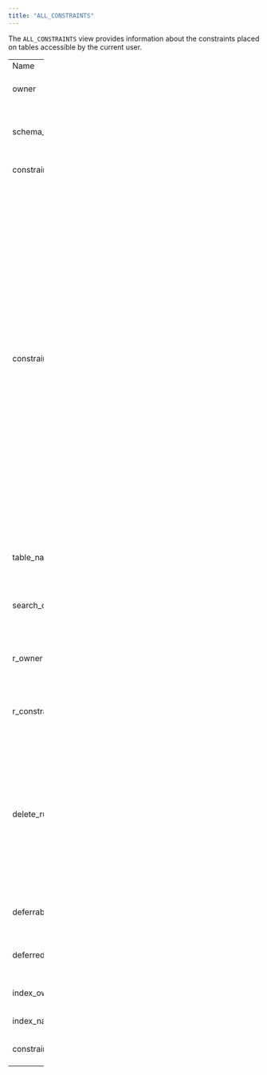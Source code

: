 ```yaml
---
title: "ALL_CONSTRAINTS"
---
```


<div id="all_constraints" class="registered_link"></div>

The `ALL_CONSTRAINTS` view provides information about the constraints placed on tables accessible by the current user.

<table style="width:14%;"><colgroup><col style="width: 2%" /><col style="width: 2%" /><col style="width: 8%" /></colgroup><tbody><tr class="odd"><td>Name</td><td>Type</td><td>Description</td></tr><tr class="even"><td>owner</td><td>TEXT</td><td>User name of the constraint’s owner.</td></tr><tr class="odd"><td>schema_name</td><td>TEXT</td><td>Name of the schema in which the constraint belongs.</td></tr><tr class="even"><td>constraint_name</td><td>TEXT</td><td>The name of the constraint.</td></tr><tr class="odd"><td><p>constraint_type</p></td><td><p>TEXT</p></td><td><p>The constraint type. Possible values are:</p><blockquote><p>C – check constraint</p><p>F – foreign key constraint</p><p>P – primary key constraint</p><p>U – unique key constraint</p><p>R – referential integrity constraint</p><p>V – constraint on a view</p><p>O – with read-only, on a view</p></blockquote></td></tr><tr class="even"><td>table_name</td><td>TEXT</td><td>Name of the table to which the constraint belongs.</td></tr><tr class="odd"><td>search_condition</td><td>TEXT</td><td>Search condition that applies to a check constraint.</td></tr><tr class="even"><td>r_owner</td><td>TEXT</td><td>Owner of a table referenced by a referential constraint.</td></tr><tr class="odd"><td>r_constraint_name</td><td>TEXT</td><td>Name of the constraint definition for a referenced table.</td></tr><tr class="even"><td><p>delete_rule</p></td><td><p>TEXT</p></td><td><p>The delete rule for a referential constraint. Possible values are:</p><blockquote><p>C – cascade</p><p>R – restrict</p><p>N – no action</p></blockquote></td></tr><tr class="odd"><td>deferrable</td><td>BOOLEAN</td><td>Specified if the constraint is deferrable (T or F).</td></tr><tr class="even"><td>deferred</td><td>BOOLEAN</td><td>Specifies if the constraint has been deferred (T or F).</td></tr><tr class="odd"><td>index_owner</td><td>TEXT</td><td>User name of the index owner.</td></tr><tr class="even"><td>index_name</td><td>TEXT</td><td>The name of the index.</td></tr><tr class="odd"><td>constraint_def</td><td>TEXT</td><td>The definition of the constraint.</td></tr></tbody></table>
